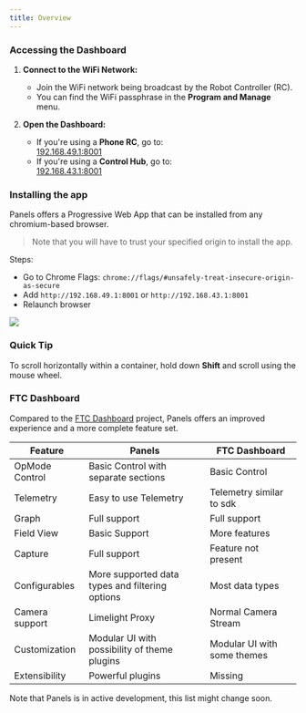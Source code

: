 ```yaml
---
title: Overview
---
```


### Accessing the Dashboard

1. **Connect to the WiFi Network:**
   - Join the WiFi network being broadcast by the Robot Controller (RC). 
   - You can find the WiFi passphrase in the **Program and Manage** menu.

2. **Open the Dashboard:**
   - If you're using a **Phone RC**, go to:  
     [192.168.49.1:8001](http://192.168.49.1:8001)
   - If you're using a **Control Hub**, go to:  
     [192.168.43.1:8001](http://192.168.43.1:8001)

### Installing the app
Panels offers a Progressive Web App that can be installed from any chromium-based browser.
> Note that you will have to trust your specified origin to install the app.

Steps:
- Go to Chrome Flags: `chrome://flags/#unsafely-treat-insecure-origin-as-secure`
- Add `http://192.168.49.1:8001` or `http://192.168.43.1:8001`
- Relaunch browser


<AutoplayVideo src="/docs/pwa.mp4" />

<img src="/docs/pwa.png"/>

### Quick Tip
To scroll horizontally within a container, hold down **Shift** and scroll using the mouse wheel.

### FTC Dashboard
Compared to the [FTC Dashboard](https://github.com/acmerobotics/ftc-dashboard) project, Panels offers an improved experience and a more complete feature set.

| Feature | Panels | FTC Dashboard |
| --- | --- | --- |
| OpMode Control | Basic Control with separate sections | Basic Control |
| Telemetry | Easy to use Telemetry | Telemetry similar to sdk |
| Graph | Full support | Full support |
| Field View | Basic Support | More features |
| Capture | Full support | Feature not present |
| Configurables | More supported data types and filtering options | Most data types |
| Camera support | Limelight Proxy | Normal Camera Stream |
| Customization | Modular UI with possibility of theme plugins | Modular UI with some themes |
| Extensibility | Powerful plugins | Missing |

Note that Panels is in active development, this list might change soon.
